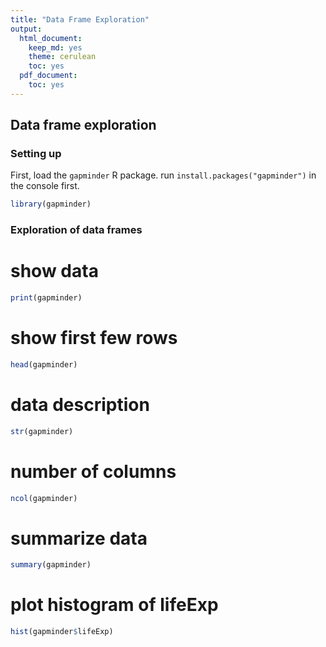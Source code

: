 ```yaml
---
title: "Data Frame Exploration"
output:
  html_document:
    keep_md: yes
    theme: cerulean
    toc: yes
  pdf_document:
    toc: yes
---
```


## Data frame exploration

### Setting up

First, load the `gapminder` R package. run `install.packages("gapminder")` in the console first.

```r
library(gapminder)
```


### Exploration of data frames

# show data

```r
print(gapminder)
```
# show first few rows
```r
head(gapminder)
```
# data description
```r
str(gapminder)
```
# number of columns
```r
ncol(gapminder)
```
# summarize data
```r
summary(gapminder)
```
# plot histogram of lifeExp
```r
hist(gapminder$lifeExp)
```